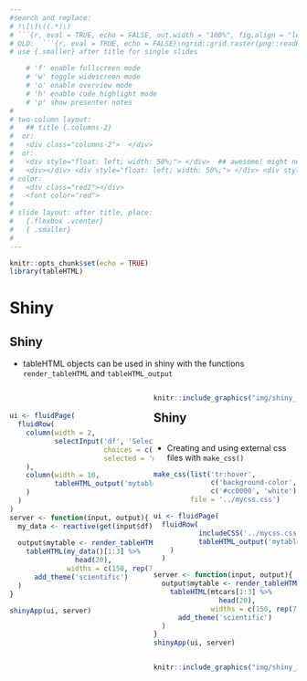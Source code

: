 ```yaml
---
#search and replace:
# !\[\]\((.*)\)
# ```{r, eval = TRUE, echo = FALSE, out.width = "100%", fig.align = "left"}\nknitr::include_graphics("\1")\n```
# OLD:  ```{r, eval = TRUE, echo = FALSE}\ngrid::grid.raster(png::readPNG("\1"))\n```
# use {.smaller} after title for single slides

    # 'f' enable fullscreen mode
    # 'w' toggle widescreen mode
    # 'o' enable overview mode
    # 'h' enable code highlight mode
    # 'p' show presenter notes
#
# two-column layout:
#   ## title {.columns-2}
#  or:
#   <div class="columns-2">  </div>
#  or:
#   <div style="float: left; width: 50%;"> </div>  ## awesome! might need a <div> </div> before the columns... (only "left" also works)
#   <div></div> <div style="float: left; width: 50%;"> </div> <div style="float: left; width: 50%;"> </div> 
# color:
#   <div class="red2"></div>
#   <font color="red">
#
# slide layout: after title, place:
#   {.flexbox .vcenter}
#   { .smaller}
#   
---
```



```r
knitr::opts_chunk$set(echo = TRUE)
library(tableHTML)
```


# Shiny

## Shiny{.smaller}
- tableHTML objects can be used in shiny with the functions `render_tableHTML` and `tableHTML_output`

<div style="float: left; width: 50%;"> 
<br>
```r
ui <- fluidPage(
  fluidRow(
    column(width = 2,
           selectInput('df', 'Select Data', 
                       choices = c('mtcars', 'iris'),
                       selected = 'mtcars')
    ),
    column(width = 10,
           tableHTML_output('mytable')
    )
  )
)
server <- function(input, output){
  my_data <- reactive(get(input$df))
  
  output$mytable <- render_tableHTML(
    tableHTML(my_data()[1:3] %>% 
                head(20), 
              widths = c(150, rep(75, 3))) %>% 
      add_theme('scientific')
  )
}

shinyApp(ui, server)
```
</div>

<div style="float: left; width: 50%;"> 
```r
knitr::include_graphics("img/shiny_1.png")
```
</div>

## Shiny
<div style="float: left; width: 50%;"> 
- Creating and using external css files with `make_css()`
<br>
```r
make_css(list('tr:hover', 
              c('background-color', 'color'), 
              c('#cc0000', 'white')), 
         file = '../mycss.css')
``` 

```r
ui <- fluidPage(
  fluidRow(
           includeCSS('../mycss.css'),
           tableHTML_output('mytable')
    )
  )

server <- function(input, output){
  output$mytable <- render_tableHTML(
    tableHTML(mtcars[1:3] %>% 
                head(20), 
              widths = c(150, rep(75, 3))) %>% 
      add_theme('scientific')
  )
}
shinyApp(ui, server)
```
</div>

<div style="float: right; width: 50%;"> 
```r
knitr::include_graphics("img/shiny_2.png")
```
</div>
